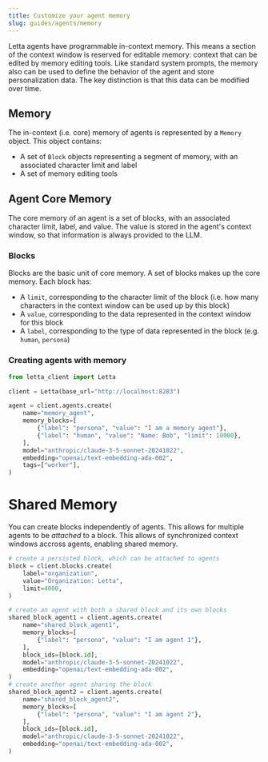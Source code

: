 ```yaml
---
title: Customize your agent memory
slug: guides/agents/memory
---
```


Letta agents have programmable in-context memory. This means a section of the context window is reserved for editable memory: context that can be edited by memory editing tools. Like standard system prompts, the memory also can be used to define the behavior of the agent and store personalization data. The key distinction is that this data can be modified over time. 

## Memory 
The in-context (i.e. core) memory of agents is represented by a `Memory` object. This object contains: 
* A set of `Block` objects representing a segment of memory, with an associated character limit and label 
* A set of memory editing tools

## Agent Core Memory 
The core memory of an agent is a set of blocks, with an associated character limit, label, and value. The value is stored in the agent's context window, so that information is always provided to the LLM. 

### Blocks 
Blocks are the basic unit of core memory. A set of blocks makes up the core memory. Each block has: 
* A `limit`, corresponding to the character limit of the block (i.e. how many characters in the context window can be used up by this block)
* A `value`, corresponding to the data represented in the context window for this block 
* A `label`, corresponding to the type of data represented in the block (e.g. `human`, `persona`)


### Creating agents with memory

```python
from letta_client import Letta

client = Letta(base_url="http://localhost:8283")

agent = client.agents.create(
    name="memory_agent",
    memory_blocks=[
        {"label": "persona", "value": "I am a memory agent"},
        {"label": "human", "value": "Name: Bob", "limit": 10000},
    ],
    model="anthropic/claude-3-5-sonnet-20241022",
    embedding="openai/text-embedding-ada-002",
    tags=["worker"],
)
```


# Shared Memory 
You can create blocks independently of agents. This allows for multiple agents to be *attached* to a block. This allows of synchronized context windows accross agents, enabling shared memory. 
```python
# create a persisted block, which can be attached to agents
block = client.blocks.create(
    label="organization", 
    value="Organization: Letta",
    limit=4000,
)

# create an agent with both a shared block and its own blocks
shared_block_agent1 = client.agents.create(
    name="shared_block_agent1",
    memory_blocks=[
        {"label": "persona", "value": "I am agent 1"},
    ],
    block_ids=[block.id],
    model="anthropic/claude-3-5-sonnet-20241022",
    embedding="openai/text-embedding-ada-002",
)
# create another agent sharing the block
shared_block_agent2 = client.agents.create(
    name="shared_block_agent2",
    memory_blocks=[
        {"label": "persona", "value": "I am agent 2"},
    ],
    block_ids=[block.id],
    model="anthropic/claude-3-5-sonnet-20241022",
    embedding="openai/text-embedding-ada-002",
)
```     


